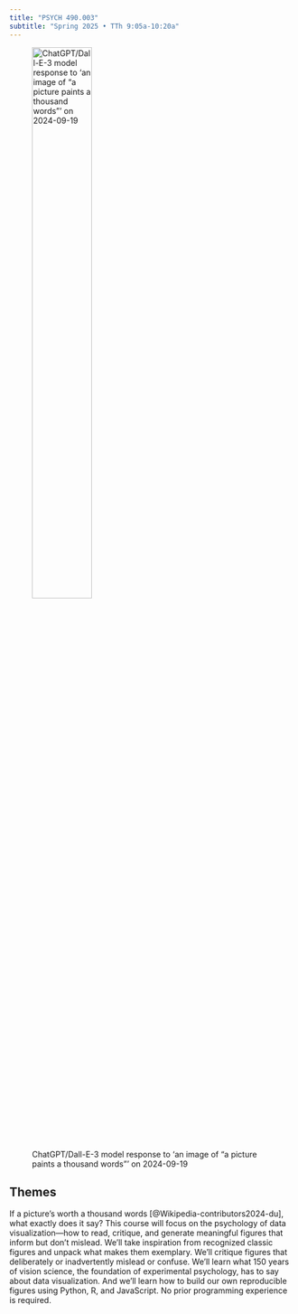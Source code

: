 ```yaml
---
title: "PSYCH 490.003"
subtitle: "Spring 2025 • TTh 9:05a-10:20a"
---
```


![ChatGPT/Dall-E-3 model response to 'an image of "a picture paints a thousand words"' on 2024-09-19](include/img/dall-e-2024-09-19-picture-paints.png){width="50%"}

## Themes

If a picture's worth a thousand words [@Wikipedia-contributors2024-du], what exactly does it say? This course will focus on the psychology of data visualization—how to read, critique, and generate meaningful figures that inform but don’t mislead. We’ll take inspiration from recognized classic figures and unpack what makes them exemplary. We’ll critique figures that deliberately or inadvertently mislead or confuse. We'll learn what 150 years of vision science, the foundation of experimental psychology, has to say about data visualization. And we’ll learn how to build our own reproducible figures using Python, R, and JavaScript. No prior programming experience is required.
